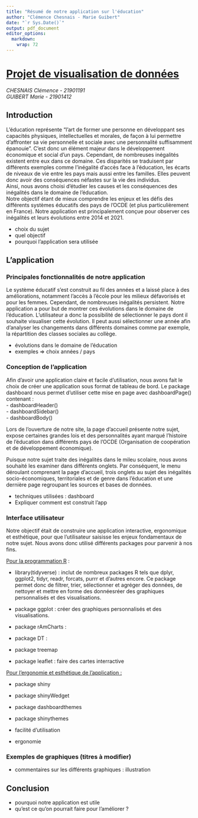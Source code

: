 ```yaml
---
title: "Résumé de notre application sur l'éducation"
author: "Clémence Chesnais - Marie Guibert"
date: "`r Sys.Date()`"
output: pdf_document
editor_options: 
  markdown: 
    wrap: 72
---
```


# [Projet de visualisation de données]{.underline}

*CHESNAIS Clémence - 21901191\
GUIBERT Marie - 21901412*

## Introduction

L'éducation représente "l'art de former une personne en développant ses
capacités physiques, intellectuelles et morales, de façon à lui
permettre d'affronter sa vie personnelle et sociale avec une
personnalité suffisamment épanouie". C'est donc un élément majeur dans
le développement économique et social d'un pays. Cependant, de
nombreuses inégalités existent entre eux dans ce domaine. Ces disparités
se traduisent par différents exemples comme l'inégalité d'accès face à
l'éducation, les écarts de niveaux de vie entre les pays mais aussi
entre les familles. Elles peuvent donc avoir des conséquences néfastes
sur la vie des individus.\
Ainsi, nous avons choisi d'étudier les causes et les conséquences des
inégalités dans le domaine de l'éducation.\
Notre objectif étant de mieux comprendre les enjeux et les défis des
différents systèmes éducatifs des pays de l'OCDE (et plus
particulièrement en France). Notre application est principalement conçue
pour observer ces inégalités et leurs évolutions entre 2014 et 2021.

-   choix du sujet
-   quel objectif
-   pourquoi l'application sera utilisée

## L'application

### Principales fonctionnalités de notre application

Le système éducatif s'est construit au fil des années et a laissé place
à des améliorations, notamment l'accès à l'école pour les milieux
défavorisés et pour les femmes. Cependant, de nombreuses inégalités
persistent. Notre application a pour but de montrer ces évolutions dans
le domaine de l'éducation. L'utilisateur a donc la possibilité de
sélectionner le pays dont il souhaite visualiser cette évolution. Il
peut aussi sélectionner une année afin d'analyser les changements dans
différents domaines comme par exemple, la répartition des classes
sociales au collège.

-   évolutions dans le domaine de l'éducation
-   exemples =\> choix années / pays

### Conception de l'application

Afin d'avoir une application claire et facile d'utilisation, nous avons
fait le choix de créer une application sous format de tableau de bord.
Le package dashboard nous permet d'utiliser cette mise en page avec
dashboardPage() contenant :\
- dashboardHeader()\
- dashboardSidebar()\
- dashboardBody()

Lors de l'ouverture de notre site, la page d'accueil présente notre
sujet, expose certaines grandes lois et des personnalités ayant marqué
l'histoire de l'éducation dans différents pays de l'OCDE (Organisation
de coopération et de développement économique).

Puisque notre sujet traite des inégalités dans le mileu scolaire, nous
avons souhaité les examiner dans différents onglets. Par conséquent, le
menu déroulant comprenant la page d'accueil, trois onglets au sujet des
inégalités socio-économiques, territoriales et de genre dans l'éducation
et une dernière page regroupant les sources et bases de données.

-   techniques utilisées : dashboard
-   Expliquer comment est construit l'app

### Interface utilisateur

Notre objectif était de construire une application interactive,
ergonomique et esthétique, pour que l'utilisateur saisisse les enjeux
fondamentaux de notre sujet. Nous avons donc utilisé différents packages
pour parvenir à nos fins.

[Pour la programmation R]{.underline} :

-   library(tidyverse) : inclut de nombreux packages R tels que dplyr,
    ggplot2, tidyr, readr, forcats, purrr et d'autres encore. Ce package
    permet donc de filtrer, trier, sélectionner et agréger des données,
    de nettoyer et mettre en forme des donnéesréer des graphiques
    personnalisés et des visualisations.

-   package ggplot : créer des graphiques personnalisés et des
    visualisations.

-   package rAmCharts :

-   package DT :

-   package treemap

-   package leaflet : faire des cartes interractive

[Pour l'ergonomie et esthétique de l'application :]{.underline}

-   package shiny

-   package shinyWedget

-   package dashboardthemes

-   package shinythemes

<!-- -->

-   facilité d'utilisation

-   ergonomie

### Exemples de graphiques (titres à modifier)

-   commentaires sur les différents graphiques : illustration

## Conclusion

-   pourquoi notre application est utile
-   qu'est ce qu'on pourrait faire pour l'améliorer ?
